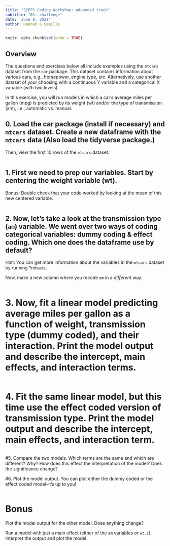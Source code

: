 ```yaml
---
title: "SIPPS Coding Workshop: advanced track"
subtitle: "01: challenge"
date: 'June 8, 2021'
author: Hannah & Camille
---
```


```r
knitr::opts_chunk$set(echo = TRUE)
```

## Overview

The questions and exercises below all include examples using the `mtcars` dataset from the `car` package. This dataset contains information about various cars, e.g., horsepower, engine type, etc. Alternatively, use another dataset of your choosing with a continuous Y variable and a categorical X variable (with two levels).

In this exercise, you will run models in which a car's average miles per gallon (mpg) is predicted by its weight (wt) and/or the type of transmission (am), i.e., automatic vs. manual.

## 0. Load the car package (install if necessary) and `mtcars` dataset. Create a new dataframe with the `mtcars` data  (Also load the tidyverse package.)

Then, view the first 10 rows of the `mtcars` dataset.

```r


```

## 1. First we need to prep our variables. Start by centering the weight variable (wt).

Bonus: Double check that your code worked by looking at the mean of this new centered variable.

```r


```

## 2. Now, let's take a look at the transmission type (`am`) variable. We went over two ways of coding categorical variables: dummy coding & effect coding. Which one does the dataframe use by default?

Hint: You can get more information about the variables in the `mtcars` dataset by running ?mtcars.

Now, make a new column where you recode `am` in a *different* way. 

```r


```


# 3. Now, fit a linear model predicting average miles per gallon as a function of weight, transmission type (dummy coded), and their interaction. Print the model output and describe the intercept, main effects, and interaction terms. 

```r


```

# 4. Fit the same linear model, but this time use the effect coded version of transmission type. Print the model output and describe the intercept, main effects, and interaction term. 

```r


```

#5. Compare the two models. Which terms are the same and which are different? Why? How does this effect the interpretation of the model? Does the significance change?

#6. Plot the model output. You can plot either the dummy coded or the effect coded model--it's up to you!

```r


```

# Bonus

Plot the model output for the other model. Does anything change?

Run a model with just a main effect (either of the `am` variables or `wt.c`). Interpret the output and plot the model. 

